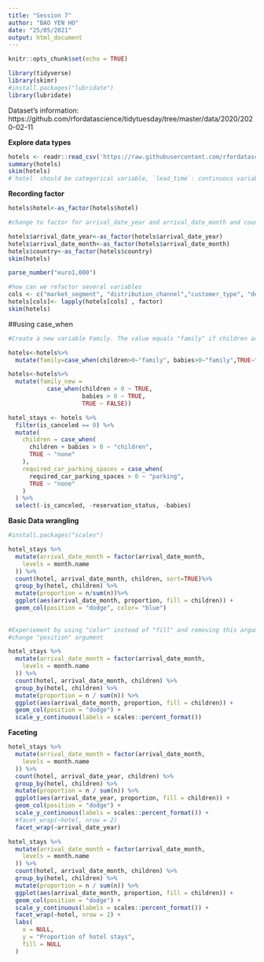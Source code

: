 ```yaml
---
title: "Session 7"
author: "BAO YEN HO"
date: "25/05/2021"
output: html_document
---
```


```r
knitr::opts_chunk$set(echo = TRUE)
```

```r
library(tidyverse)
library(skimr)
#install.packages("lubridate")
library(lubridate)
```

Dataset's information: https://github.com/rfordatascience/tidytuesday/tree/master/data/2020/2020-02-11

**Explore data types**

```r
hotels <- readr::read_csv('https://raw.githubusercontent.com/rfordatascience/tidytuesday/master/data/2020/2020-02-11/hotels.csv')
summary(hotels)
skim(hotels)
#`hotel` should be categorical variable, `lead_time`: continuous variable, `arrival_date_year`: should not be as *double*, `arrival_date_month`: character

```


**Recording factor**
```r
hotels$hotel<-as_factor(hotels$hotel)

#change to factor for arrival_date_year and arrival_date_month and country

hotels$arrival_date_year<-as_factor(hotels$arrival_date_year)
hotels$arrival_date_month<-as_factor(hotels$arrival_date_month)
hotels$country<-as_factor(hotels$country)
skim(hotels)
```

```r
parse_number("euro1,000")
```

```r
#how can we refactor several variables
cols <- c("market_segment", "distribution_channel","customer_type", "deposit_type","arrival_date_year")
hotels[cols]<- lapply(hotels[cols] , factor)
skim(hotels)
```


##using case_when
```r

#Create a new variable Family. The value equals "family" if children are more than 0, "couple" otherwise

hotels<-hotels%>%
  mutate(family=case_when(children>0~"family", babies>0~"family",TRUE~"couple"))

```

```r
hotels<-hotels%>%
  mutate(family_new =
           case_when(children > 0 ~ TRUE,
                     babies > 0 ~ TRUE,
                     TRUE ~ FALSE))

```

```r
hotel_stays <- hotels %>%
  filter(is_canceled == 0) %>%
  mutate(
    children = case_when(
      children + babies > 0 ~ "children",
      TRUE ~ "none"
    ),
    required_car_parking_spaces = case_when(
      required_car_parking_spaces > 0 ~ "parking",
      TRUE ~ "none"
    )
  ) %>%
  select(-is_canceled, -reservation_status, -babies)
```

**Basic Data wrangling**
```r
#install.packages("scales")

```


```r
hotel_stays %>%
  mutate(arrival_date_month = factor(arrival_date_month,
    levels = month.name
  )) %>%
  count(hotel, arrival_date_month, children, sort=TRUE)%>%
  group_by(hotel, children) %>%
  mutate(proportion = n/sum(n))%>%
  ggplot(aes(arrival_date_month, proportion, fill = children)) +
  geom_col(position = "dodge", color= "blue") 
  
  
#Experiement by using "color" instead of "fill" and removing this argument altogether
#change "position" argument

```
```r
hotel_stays %>%
  mutate(arrival_date_month = factor(arrival_date_month,
    levels = month.name
  )) %>%
  count(hotel, arrival_date_month, children) %>%
  group_by(hotel, children) %>%
  mutate(proportion = n / sum(n)) %>%
  ggplot(aes(arrival_date_month, proportion, fill = children)) +
  geom_col(position = "dodge") +
  scale_y_continuous(labels = scales::percent_format())
```

**Faceting**

```r
hotel_stays %>%
  mutate(arrival_date_month = factor(arrival_date_month,
    levels = month.name
  )) %>%
  count(hotel, arrival_date_year, children) %>%
  group_by(hotel, children) %>%
  mutate(proportion = n / sum(n)) %>%
  ggplot(aes(arrival_date_year, proportion, fill = children)) +
  geom_col(position = "dodge") +
  scale_y_continuous(labels = scales::percent_format()) +
  #facet_wrap(~hotel, nrow = 2)
  facet_wrap(~arrival_date_year)
```

```r
hotel_stays %>%
  mutate(arrival_date_month = factor(arrival_date_month,
    levels = month.name
  )) %>%
  count(hotel, arrival_date_month, children) %>%
  group_by(hotel, children) %>%
  mutate(proportion = n / sum(n)) %>%
  ggplot(aes(arrival_date_month, proportion, fill = children)) +
  geom_col(position = "dodge") +
  scale_y_continuous(labels = scales::percent_format()) +
  facet_wrap(~hotel, nrow = 2) +
  labs(
    x = NULL,
    y = "Proportion of hotel stays",
    fill = NULL
  )
```

